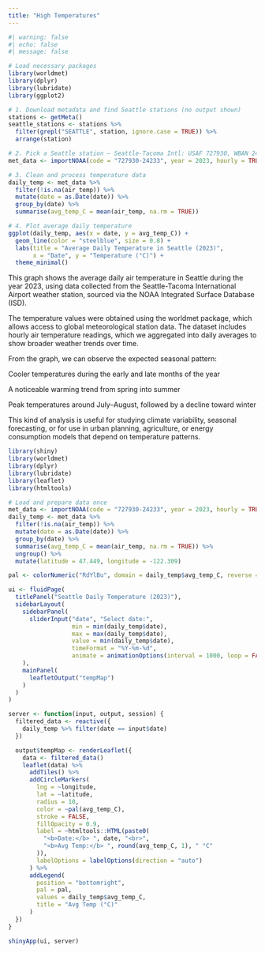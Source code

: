 ```yaml
---
title: "High Temperatures"
---
```



```r
#| warning: false
#| echo: false
#| message: false

# Load necessary packages
library(worldmet)
library(dplyr)
library(lubridate)
library(ggplot2)

# 1. Download metadata and find Seattle stations (no output shown)
stations <- getMeta()
seattle_stations <- stations %>%
  filter(grepl("SEATTLE", station, ignore.case = TRUE)) %>%
  arrange(station)

# 2. Pick a Seattle station — Seattle-Tacoma Intl: USAF 727930, WBAN 24233
met_data <- importNOAA(code = "727930-24233", year = 2023, hourly = TRUE)

# 3. Clean and process temperature data
daily_temp <- met_data %>%
  filter(!is.na(air_temp)) %>%
  mutate(date = as.Date(date)) %>%
  group_by(date) %>%
  summarise(avg_temp_C = mean(air_temp, na.rm = TRUE))

# 4. Plot average daily temperature
ggplot(daily_temp, aes(x = date, y = avg_temp_C)) +
  geom_line(color = "steelblue", size = 0.8) +
  labs(title = "Average Daily Temperature in Seattle (2023)",
       x = "Date", y = "Temperature (°C)") +
  theme_minimal()


```

This graph shows the average daily air temperature in Seattle during the year 2023, using data collected from the Seattle-Tacoma International Airport weather station, sourced via the NOAA Integrated Surface Database (ISD).

The temperature values were obtained using the worldmet package, which allows access to global meteorological station data. The dataset includes hourly air temperature readings, which we aggregated into daily averages to show broader weather trends over time.

From the graph, we can observe the expected seasonal pattern:

Cooler temperatures during the early and late months of the year

A noticeable warming trend from spring into summer

Peak temperatures around July–August, followed by a decline toward winter

This kind of analysis is useful for studying climate variability, seasonal forecasting, or for use in urban planning, agriculture, or energy consumption models that depend on temperature patterns.



```r
library(shiny)
library(worldmet)
library(dplyr)
library(lubridate)
library(leaflet)
library(htmltools)

# Load and prepare data once
met_data <- importNOAA(code = "727930-24233", year = 2023, hourly = TRUE)
daily_temp <- met_data %>%
  filter(!is.na(air_temp)) %>%
  mutate(date = as.Date(date)) %>%
  group_by(date) %>%
  summarise(avg_temp_C = mean(air_temp, na.rm = TRUE)) %>%
  ungroup() %>%
  mutate(latitude = 47.449, longitude = -122.309)

pal <- colorNumeric("RdYlBu", domain = daily_temp$avg_temp_C, reverse = TRUE)

ui <- fluidPage(
  titlePanel("Seattle Daily Temperature (2023)"),
  sidebarLayout(
    sidebarPanel(
      sliderInput("date", "Select date:",
                  min = min(daily_temp$date),
                  max = max(daily_temp$date),
                  value = min(daily_temp$date),
                  timeFormat = "%Y-%m-%d",
                  animate = animationOptions(interval = 1000, loop = FALSE))
    ),
    mainPanel(
      leafletOutput("tempMap")
    )
  )
)

server <- function(input, output, session) {
  filtered_data <- reactive({
    daily_temp %>% filter(date == input$date)
  })

  output$tempMap <- renderLeaflet({
    data <- filtered_data()
    leaflet(data) %>%
      addTiles() %>%
      addCircleMarkers(
        lng = ~longitude,
        lat = ~latitude,
        radius = 10,
        color = ~pal(avg_temp_C),
        stroke = FALSE,
        fillOpacity = 0.9,
        label = ~htmltools::HTML(paste0(
          "<b>Date:</b> ", date, "<br>",
          "<b>Avg Temp:</b> ", round(avg_temp_C, 1), " °C"
        )),
        labelOptions = labelOptions(direction = "auto")
      ) %>%
      addLegend(
        position = "bottomright",
        pal = pal,
        values = daily_temp$avg_temp_C,
        title = "Avg Temp (°C)"
      )
  })
}

shinyApp(ui, server)

```